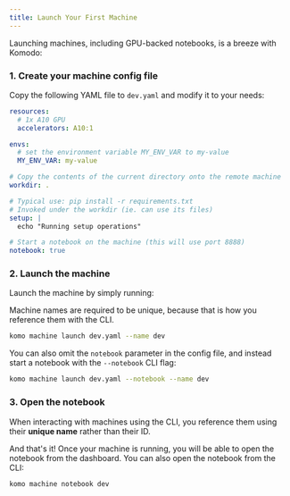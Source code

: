 ```yaml
---
title: Launch Your First Machine
---
```


Launching machines, including GPU-backed notebooks, is a breeze with Komodo:

### 1. Create your machine config file

Copy the following YAML file to `dev.yaml` and modify it to your needs:

```yaml
resources:
  # 1x A10 GPU
  accelerators: A10:1

envs:
  # set the environment variable MY_ENV_VAR to my-value
  MY_ENV_VAR: my-value

# Copy the contents of the current directory onto the remote machine
workdir: .

# Typical use: pip install -r requirements.txt
# Invoked under the workdir (ie. can use its files)
setup: |
  echo "Running setup operations"

# Start a notebook on the machine (this will use port 8888)
notebook: true
```

### 2. Launch the machine

Launch the machine by simply running:

<Note>Machine names are required to be unique, because that is how you reference them with the CLI.</Note>

```bash
komo machine launch dev.yaml --name dev
```

You can also omit the `notebook` parameter in the config file, and instead
start a notebook with the `--notebook` CLI flag:

```bash
komo machine launch dev.yaml --notebook --name dev
```

### 3. Open the notebook

<Note>When interacting with machines using the CLI, you reference them using their **unique name** rather than their ID.</Note>

And that's it! Once your machine is running, you will be able to open the notebook from the dashboard.
You can also open the notebook from the CLI:

```bash
komo machine notebook dev
```